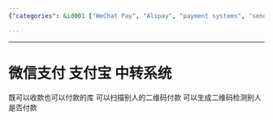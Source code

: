 ```yaml
---
{"categories": &id001 ["WeChat Pay", "Alipay", "payment systems", "sending money", "receiving money", "QR codes", "mobile payments"], "category": "Payment Systems", "date": "2022-09-01 18:24:19", "description": "WeChat Pay and Alipay are popular payment systems in China that facilitate sending and receiving money, as well as scanning and generating QR codes for transactions.", "tags": *id001, "title": "Understanding WeChat Pay and Alipay: The Popular Payment Systems in China"}

---
```


------
# 微信支付 支付宝 中转系统
既可以收款也可以付款的库 可以扫描别人的二维码付款 可以生成二维码检测别人是否付款
